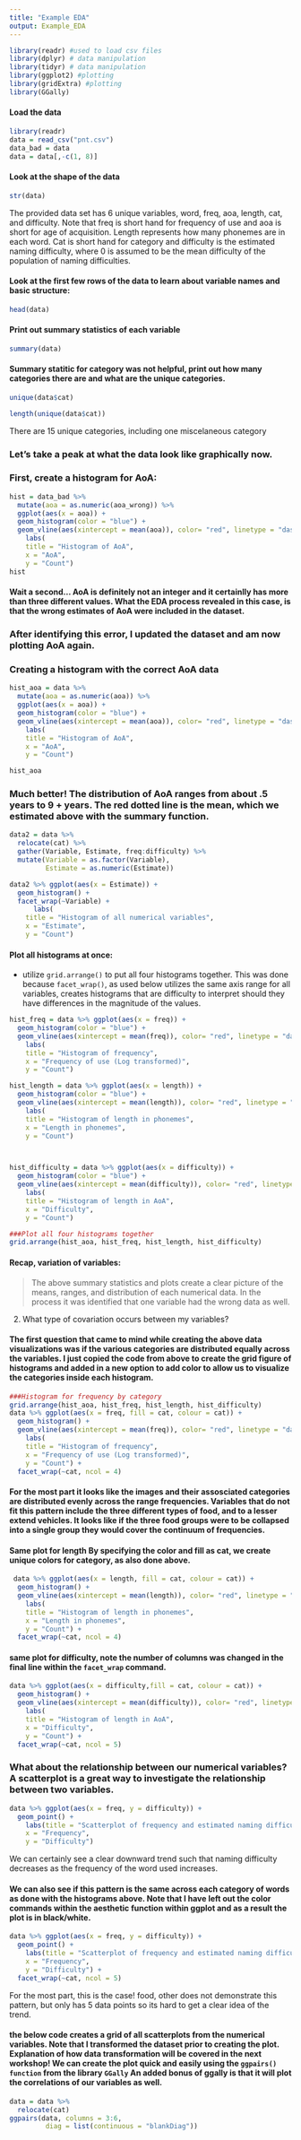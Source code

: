 ```yaml
---
title: "Example EDA"
output: Example_EDA
---
```


```r
library(readr) #used to load csv files
library(dplyr) # data manipulation
library(tidyr) # data manipulation
library(ggplot2) #plotting
library(gridExtra) #plotting
library(GGally)
```


#### Load the data
```r
library(readr)
data = read_csv("pnt.csv")
data_bad = data
data = data[,-c(1, 8)]
```
#### Look at the shape of the data
```r
str(data)
```
The provided data set has 6 unique variables, word, freq, aoa, length, cat, and difficulty. Note that freq is short hand for frequency of use and aoa is short for age of acquisition. Length represents how many phonemes are in each word. Cat is short hand for category and difficulty is the estimated naming difficulty, where 0 is assumed to be the mean difficulty of the population of naming difficulties.

#### Look at the first few rows of the data to learn about variable names and basic structure:

```r
head(data)
```

#### Print out summary statistics of each variable
```r
summary(data)
```

#### Summary statitic for category was not helpful, print out how many categories there are and what are the unique categories.

```r
unique(data$cat)
```
```r
length(unique(data$cat))
```

There are 15 unique categories, including one miscelaneous category

### Let's take a peak at what the data look like graphically now.

### First, create a histogram for AoA:
```r
hist = data_bad %>%
  mutate(aoa = as.numeric(aoa_wrong)) %>%
  ggplot(aes(x = aoa)) +
  geom_histogram(color = "blue") +
  geom_vline(aes(xintercept = mean(aoa)), color= "red", linetype = "dashed", size = .5) +
    labs(
    title = "Histogram of AoA",
    x = "AoA",
    y = "Count")
hist
```

#### Wait a second... AoA is definitely not an integer and it certainlly has more than three different values.  What the EDA process revealed in this case, is that the wrong estimates of AoA were included in the dataset.

### After identifying this error, I updated the dataset and am now plotting AoA again. 
### Creating a histogram with the correct AoA data
```r
hist_aoa = data %>%
  mutate(aoa = as.numeric(aoa)) %>%
  ggplot(aes(x = aoa)) +
  geom_histogram(color = "blue") +
  geom_vline(aes(xintercept = mean(aoa)), color= "red", linetype = "dashed", size = .5) +
    labs(
    title = "Histogram of AoA",
    x = "AoA",
    y = "Count")

hist_aoa
```
### Much better! The distribution of AoA ranges from about .5 years to 9 + years. The red dotted line is the mean, which we estimated above with the summary function.


```r
data2 = data %>%
  relocate(cat) %>%
  gather(Variable, Estimate, freq:difficulty) %>%
  mutate(Variable = as.factor(Variable),
         Estimate = as.numeric(Estimate))

data2 %>% ggplot(aes(x = Estimate)) +
  geom_histogram() +
  facet_wrap(~Variable) +
      labs(
    title = "Histogram of all numerical variables",
    x = "Estimate",
    y = "Count")
```

#### Plot all histograms at once:
- utilize ```grid.arrange()``` to put all four histograms together. This was done because ```facet_wrap()```, as used below utilizes the same axis range for all variables, creates histograms that are difficulty to interpret should they have differences in the magnitude of the values.
```r
hist_freq = data %>% ggplot(aes(x = freq)) +
  geom_histogram(color = "blue") +
  geom_vline(aes(xintercept = mean(freq)), color= "red", linetype = "dashed", size = .5) +
    labs(
    title = "Histogram of frequency",
    x = "Frequency of use (Log transformed)",
    y = "Count")

hist_length = data %>% ggplot(aes(x = length)) +
  geom_histogram(color = "blue") +
  geom_vline(aes(xintercept = mean(length)), color= "red", linetype = "dashed", size = .5) +
    labs(
    title = "Histogram of length in phonemes",
    x = "Length in phonemes",
    y = "Count")



hist_difficulty = data %>% ggplot(aes(x = difficulty)) +
  geom_histogram(color = "blue") +
  geom_vline(aes(xintercept = mean(difficulty)), color= "red", linetype = "dashed", size = .5) +
    labs(
    title = "Histogram of length in AoA",
    x = "Difficulty", 
    y = "Count")

###Plot all four histograms together
grid.arrange(hist_aoa, hist_freq, hist_length, hist_difficulty)

```

#### Recap, variation of variables:
> The above summary statistics and plots create a clear picture of the means, ranges, and distribution of each numerical data. In the process it was identified that one variable had the wrong data as well.

2. What type of covariation occurs between my variables?

#### The first question that came to mind while creating the above data visualizations was if the various categories are distributed equally across the variables. I just copied the code from above to create the grid figure of histograms and added in a new option to add color to allow us to visualize the categories inside each histogram. 


```r
###Histogram for frequency by category
grid.arrange(hist_aoa, hist_freq, hist_length, hist_difficulty)
data %>% ggplot(aes(x = freq, fill = cat, colour = cat)) +
  geom_histogram() +
  geom_vline(aes(xintercept = mean(freq)), color= "red", linetype = "dashed", size = .5) +
    labs(
    title = "Histogram of frequency",
    x = "Frequency of use (Log transformed)",
    y = "Count") +
  facet_wrap(~cat, ncol = 4)
```
#### For the most part it looks like the images and their assosciated categories are distributed evenly across the range frequencies. Variables that do not fit this pattern include the three different types of food, and to a lesser extend vehicles. It looks like if the three food groups were to be collapsed into a single group they would cover the continuum of frequencies. 


#### Same plot for length By specifying the color and fill as cat, we create unique colors for category, as also done above. 

```r
 data %>% ggplot(aes(x = length, fill = cat, colour = cat)) +
  geom_histogram() +
  geom_vline(aes(xintercept = mean(length)), color= "red", linetype = "dashed", size = .5) +
    labs(
    title = "Histogram of length in phonemes",
    x = "Length in phonemes",
    y = "Count") +
  facet_wrap(~cat, ncol = 4)
```
#### same plot for difficulty, note the number of columns was changed in the final line within the ```facet_wrap``` command. 

```r
data %>% ggplot(aes(x = difficulty,fill = cat, colour = cat)) +
  geom_histogram() +
  geom_vline(aes(xintercept = mean(difficulty)), color= "red", linetype = "dashed", size = .5) +
    labs(
    title = "Histogram of length in AoA",
    x = "Difficulty", 
    y = "Count") +
  facet_wrap(~cat, ncol = 5)
```


### What about the relationship between our numerical variables?  A scatterplot is a great way to investigate the relationship between two variables. 

```r
data %>% ggplot(aes(x = freq, y = difficulty)) +
  geom_point() +
    labs(title = "Scatterplot of frequency and estimated naming difficulty",
    x = "Frequency", 
    y = "Difficulty")
```
We can certainly see a clear downward trend such that naming difficulty decreases as the frequency of the word used increases.

#### We can also see if this pattern is the same across each category of words as done with the histograms above. Note that I have left out the color commands within the aesthetic function within ggplot and as a result the plot is in black/white. 

```r
data %>% ggplot(aes(x = freq, y = difficulty)) +
  geom_point() +
    labs(title = "Scatterplot of frequency and estimated naming difficulty",
    x = "Frequency", 
    y = "Difficulty") +
  facet_wrap(~cat, ncol = 5)
```
For the most part, this is the case! food, other does not demonstrate this pattern, but only has 5 data points so its hard to get a clear idea of the trend. 

#### the below code creates a grid of all scatterplots from the numerical variables. Note that I transformed the dataset prior to creating the plot. Explanation of how data transformation will be covered in the next workshop! We can create the plot quick and easily using the ```ggpairs() function``` from the library ```GGally``` An added bonus of ggally is that it will plot the correlations of our variables as well. 


```r
data = data %>%
  relocate(cat)
ggpairs(data, columns = 3:6,
         diag = list(continuous = "blankDiag"))
```
